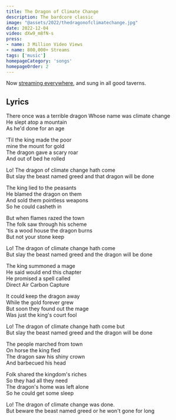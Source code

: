 ```yaml
---
title: The Dragon of Climate Change
description: The bardcore classic
image: "@assets/2022/thedragonofclimatechange.jpg"
date: 2022-12-04
video: dXw9_m8fN-s
press:
- name: 3 Million Video Views
- name: 800,000+ Streams
tags: ['music']
homepageCategory: 'songs'
homepageOrder: 2
---
```


Now [streaming everywhere](https://olifro.st/links), and sung in all good taverns.

## Lyrics

There once was a terrible dragon
Whose name was climate change  
He slept atop a mountain  
As he'd done for an age  
  
'Til the king made the poor  
mine the mount for gold  
The dragon gave a scary roar  
And out of bed he rolled  
  
Lo! The dragon of climate change hath come  
But slay the beast named greed and that dragon will be done  
  
The king lied to the peasants  
He blamed the dragon on them  
And sold them pointless weapons  
So he could casheth in  
  
But when flames razed the town  
The folk saw through his scheme  
'tis a wood house the dragon burns  
But not your stone keep  
  
Lo! The dragon of climate change hath come  
But slay the beast named greed and the dragon will be done  

The king summoned a mage  
He said would end this chapter  
He promised a spell called  
Direct Air Carbon Capture  
  
It could keep the dragon away  
While the gold forever grew  
But soon they found out the mage  
Was just the king's court fool  
  
Lo! The dragon of climate change hath come but  
But slay the beast named greed and the dragon will be done  
  
The people marched from town  
On horse the king fled  
The dragon saw his shiny crown  
And barbecued his head  
  
Folk shared the kingdom's riches  
So they had all they need  
The dragon's home was left alone  
So he could get some sleep  
  
Lo! The dragon of climate change was done.  
But beware the beast named greed or he won't gone for long